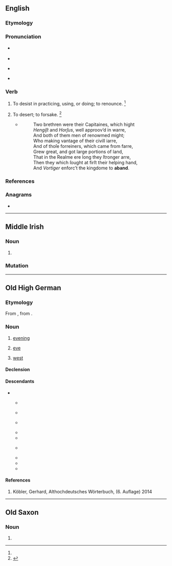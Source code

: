 {{also|Aband|A band}}
==English==

===Etymology===
{{clipping|en|abandon}}

===Pronunciation===
* {{a|RP}} {{IPA|en|/əˈbænd/}}
* {{audio|en|LL-Q1860 (eng)-Vealhurl-aband.wav|Audio (UK)}}
* {{a|GenAm}} {{IPA|en|/əˈbænd/}}
* {{rhymes|en|ænd|s=2}}

===Verb===
{{en-verb}}

# {{term-label|en|obsolete|transitive}} To desist in practicing, using, or doing; to renounce. {{defdate|attested only in the late 16th century}}<ref name=SOED/>
# {{term-label|en|obsolete|transitive}} To desert; to forsake. {{defdate|attested only in the late 16th century}}<ref name=SOED>{{R:SOED5|page=2}}</ref>
#* {{quote-book|en|1590|Edmund Spenser|Fairie Queene, Second Booke, Canto X.|https://archive.org/details/faeriequeenedisp00spen|108}}
#*:Two brethren were their Capitaines, which hight
#*:''Hengiſt'' and ''Horſus'', well approov’d in warre,
#*:And both of them men of renowmed might;
#*:Who making vantage of their civill iarre,
#*:And of thoſe forreiners, which came from farre,
#*:Grew great, and got large portions of land,
#*:That in the Realme ere long they ſtronger arre,
#*:Then they which ſought at firſt their helping hand,
#*:And ''Vortiger'' enforc’t the kingdome to '''aband'''.

===References===
<references/>

===Anagrams===
* {{anagrams|en|a=aabdn|Banda|banda}}

----

==Middle Irish==

===Noun===
{{head|mga|noun|g=f}}

# {{alternative form of|mga|ab|t=river}}

===Mutation===
{{mga-mutation|a|band}}

----

==Old High German==

===Etymology===
From {{inh|goh|gmw-pro|*ābanþ}}, from {{inh|goh|gem-pro|*ēbanþs}}.

===Noun===
{{goh-noun|m|head=āband}}

# {{topics|goh|Times of day}} [[evening]] 
# [[eve]]
# {{topics|goh|Compass points}} [[west]]

====Declension====
{{goh-decl-noun-a-m|āband}}

====Descendants====
* {{desc|gmh|ābent}}
** {{desc|gsw|Obad|Obid}}
**: {{desc|swg|Obad}}
** {{desc|bar|-}}
**: {{desc|cim|aabend}}
** {{desc|gmw-cfr|Oovend}}
**: {{desc|hrx|Ovend}}
**: {{desc|ksh|Ovend}}
**: {{desc|lb|Owend}}
** {{desc|gmw-ecg|Ohmd|Oomd}}
** {{desc|de|Abend}}
** {{desc|gmw-rfr|Owed|Owend}}
**: {{desc|pdc|Owed}}
** {{desc|wym|ȫwyt}}
** {{desc|yi|אָוונט}}
** {{desc|frr|Oabend|bor=1}}

====References====
# Köbler, Gerhard, Althochdeutsches Wörterbuch, (6. Auflage) 2014

----

==Old Saxon==

===Noun===
{{osx-noun|g=m|head=āband}}

# {{alternative spelling of|osx|avand}}